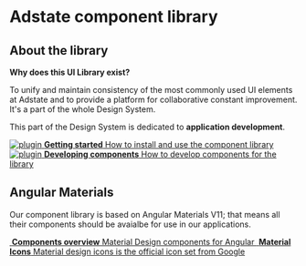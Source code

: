 
<style>{stylesheet}</style>

<Meta title="About/About" />

# Adstate component library

## About the library

**Why does this UI Library exist?**

To unify and maintain consistency of the most commonly used UI elements at Adstate and to provide a platform for collaborative constant improvement. It's a part of the whole Design System.

This part of the Design System is dedicated to **application development**.

<div className="link-list">
  <a className="link-item" href="/story/about-getting-started--page">
    <img src={IconStart} alt="plugin" />
    <span>
      <strong>Getting started</strong>
      How to install and use the component library
    </span>
  </a>
  <a className="link-item" href="/story/about-how-to-develop-components-intro--page">
    <img src={IconCode} alt="plugin" />
    <span>
      <strong>Developing components</strong>
      How to develop components for the library
    </span>
  </a>
</div>

## Angular Materials

Our component library is based on Angular Materials V11; that means all their components should be avaialbe for use in
our applications.

<div className="link-list">
  <a className="link-item" href="https://v11.material.angular.io/components/categories" target="_blank" rel="noopener">
    <img src={IconAngularMaterial} alt="" />
    <span>
      <strong>Components overview</strong>
      Material Design components for Angular
    </span>
  </a>
  <a className="link-item" href="https://fonts.google.com/icons" target="_blank" rel="noopener">
    <img src={IconMaterialIcons} alt="" />
    <span>
      <strong>Material Icons</strong>
      Material design icons is the official icon set from Google
    </span>
  </a>
</div>

